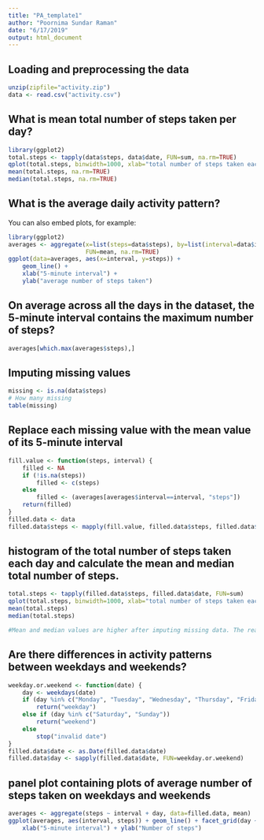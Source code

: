 ---
title: "PA_template1"
author: "Poornima Sundar Raman"
date: "6/17/2019"
output: html_document
---

## Loading and preprocessing the data

```{r }
unzip(zipfile="activity.zip")
data <- read.csv("activity.csv")
```

## What is mean total number of steps taken per day?


```{r }
library(ggplot2)
total.steps <- tapply(data$steps, data$date, FUN=sum, na.rm=TRUE)
qplot(total.steps, binwidth=1000, xlab="total number of steps taken each day")
mean(total.steps, na.rm=TRUE)
median(total.steps, na.rm=TRUE)
```

## What is the average daily activity pattern?

You can also embed plots, for example:

```{r }
library(ggplot2)
averages <- aggregate(x=list(steps=data$steps), by=list(interval=data$interval),
                      FUN=mean, na.rm=TRUE)
ggplot(data=averages, aes(x=interval, y=steps)) +
    geom_line() +
    xlab("5-minute interval") +
    ylab("average number of steps taken")
```

## On average across all the days in the dataset, the 5-minute interval contains the maximum number of steps?
```{r}
averages[which.max(averages$steps),]
```


## Imputing missing values
```{r}
missing <- is.na(data$steps)
# How many missing
table(missing)

```


##  Replace each missing value with the mean value of its 5-minute interval
```{r}
fill.value <- function(steps, interval) {
    filled <- NA
    if (!is.na(steps))
        filled <- c(steps)
    else
        filled <- (averages[averages$interval==interval, "steps"])
    return(filled)
}
filled.data <- data
filled.data$steps <- mapply(fill.value, filled.data$steps, filled.data$interval)
```


## histogram of the total number of steps taken each day and calculate the mean and median total number of steps.
```{r}
total.steps <- tapply(filled.data$steps, filled.data$date, FUN=sum)
qplot(total.steps, binwidth=1000, xlab="total number of steps taken each day")
mean(total.steps)
median(total.steps)

#Mean and median values are higher after imputing missing data. The reason is that in  original data, there are  days with `steps` values `NA` for any `interval`. The total number of steps taken on those days are set to 0s by default. After replacing missing `steps` values with the mean `steps`of associated `interval` value, these 0 values are removed from the histogram of total number of steps taken each day. 
```


## Are there differences in activity patterns between weekdays and weekends?
```{r}
weekday.or.weekend <- function(date) {
    day <- weekdays(date)
    if (day %in% c("Monday", "Tuesday", "Wednesday", "Thursday", "Friday"))
        return("weekday")
    else if (day %in% c("Saturday", "Sunday"))
        return("weekend")
    else
        stop("invalid date")
}
filled.data$date <- as.Date(filled.data$date)
filled.data$day <- sapply(filled.data$date, FUN=weekday.or.weekend)
```


## panel plot containing plots of average number of steps taken on weekdays and weekends
```{r}
averages <- aggregate(steps ~ interval + day, data=filled.data, mean)
ggplot(averages, aes(interval, steps)) + geom_line() + facet_grid(day ~ .) +
    xlab("5-minute interval") + ylab("Number of steps")
```






